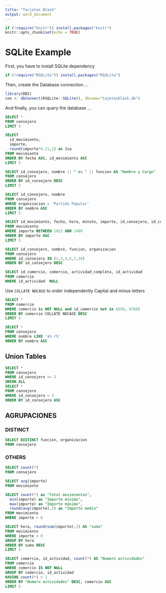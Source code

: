 ```yaml
---
title: "Tarjetas Black"
output: word_document
---
```


```r
if (!require("knitr")) install.packages("knitr")
knitr::opts_chunk$set(echo = TRUE)
```

# SQLite Example

First, you have to install SQLite dependency

```r
if (!require("RSQLite")) install.packages("RSQLite")
```

Then, create the Database connection ...

```r
library(DBI)
con <- dbConnect(RSQLite::SQLite(), dbname="tajetasblack.db")

```

And finally, you can query the database ...

```sql

SELECT *
FROM consejero
LIMIT 5
```


```sql
SELECT 
  id_movimiento,
  importe,
  round(importe*0.21,2) as Iva
FROM movimiento
ORDER BY fecha ASC, id_movimiento ASC
LIMIT 5
```

```sql
SELECT id_consejero, nombre || " es " || funcion AS "Nombre y Cargo"
FROM consejero
ORDER BY id_consejero DESC
LIMIT 5
```

```sql
SELECT id_consejero, nombre
FROM consejero
WHERE organizacion = 'Partido Popular'
ORDER BY nombre ASC
LIMIT 5
```

```sql
SELECT id_movimiento, fecha, hora, minuto, importe, id_consejero, id_comercio
FROM movimiento
WHERE importe BETWEEN 1023 AND 1400
ORDER BY importe ASC
LIMIT 5
```

```sql
SELECT id_consejero, nombre, funcion, organizacion
FROM consejero
WHERE id_consejero IN (1,2,3,5,7,10)
ORDER BY id_consejero DESC
```

```sql
SELECT id_comercio, comercio, actividad_completa, id_actividad
FROM comercio
WHERE id_actividad  NULL
```

Use `COLLATE NOCASE` to order independently Capital and minus letters

```sql
SELECT *
FROM comercio
WHERE comercio is NOT NULL and id_comercio not in (650, 6788)
ORDER BY comercio COLLATE NOCASE DESC
LIMIT 5
```

```sql
SELECT *
FROM consejero
WHERE nombre LIKE 'a% r%'
ORDER BY nombre ASC
```

## Union Tables

```sql
SELECT *
FROM consejero
WHERE id_consejero <= 5
UNION ALL
SELECT *
FROM consejero
WHERE id_consejero = 3
ORDER BY id_consejero ASC
```

## AGRUPACIONES


### DISTINCT

```sql
SELECT DISTINCT funcion, organizacion
FROM consejero
```


### OTHERS

```sql
SELECT count(*)
FROM consejero
```

```sql
SELECT avg(importe)
FROM movimiento
```

```sql
SELECT count(*) as "Total movimientos",
  min(importe) as "Importe mínimo",
  max(importe) as "Importe máximo",
  round(avg(importe),2) as "Importe medio"
FROM movimiento
WHERE importe > 0
```

```sql
SELECT hora, round(sum(importe),2) AS "suma"
FROM movimiento
WHERE importe > 0
GROUP BY hora
ORDER BY suma DESC
LIMIT 5
```

```sql
SELECT comercio, id_actividad, count(*) AS "Numero actividades"
FROM comercio
WHERE comercio IS NOT NULL
GROUP BY comercio, id_actividad
HAVING count(*) > 1
ORDER BY "Numero actividades" DESC, comercio ASC
LIMIT 5
```

